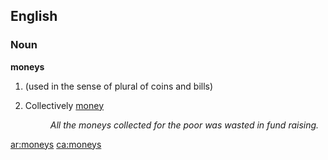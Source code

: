 ==English==
===Noun===
'''moneys'''

#{{plural of|[[money]]}} (used in the sense of plural of coins and bills)
#Collectively [[money]]
#:''All the moneys collected for the poor was wasted in fund raising.''

[[ar:moneys]]
[[ca:moneys]]